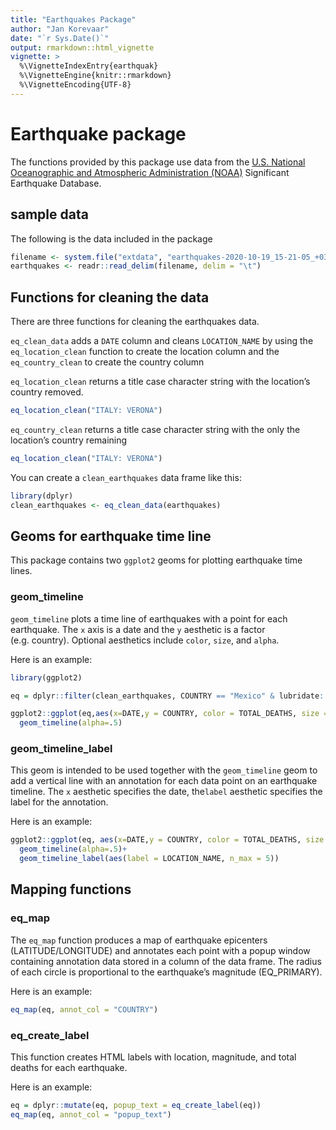 ```yaml
---
title: "Earthquakes Package"
author: "Jan Korevaar"
date: "`r Sys.Date()`"
output: rmarkdown::html_vignette
vignette: >
  %\VignetteIndexEntry{earthquak}
  %\VignetteEngine{knitr::rmarkdown}
  %\VignetteEncoding{UTF-8}
---
```


# Earthquake package

The functions provided by this package use data from the [U.S. National Oceanographic and Atmospheric Administration (NOAA)](https://www.ngdc.noaa.gov/nndc/struts/form?t=101650&s=1&d=1) Significant Earthquake Database. 

## sample data

The following is the data included in the package

```r
filename <- system.file("extdata", "earthquakes-2020-10-19_15-21-05_+0300.tsv", package = "earthquak")
earthquakes <- readr::read_delim(filename, delim = "\t")
```

## Functions for cleaning the data

There are three functions for cleaning the earthquakes data.

`eq_clean_data` adds a `DATE` column and cleans `LOCATION_NAME` by using the 
`eq_location_clean` function to create the location column and the `eq_country_clean`
to create the country column

`eq_location_clean` returns a title case character string with the location's 
country removed. 

```r
eq_location_clean("ITALY: VERONA")
```

`eq_country_clean` returns a title case character string with the only the 
location's country remaining

```r
eq_location_clean("ITALY: VERONA")
```

You can create a `clean_earthquakes` data frame like this:

```r
library(dplyr)
clean_earthquakes <- eq_clean_data(earthquakes)
```

## Geoms for earthquake time line

This package contains two `ggplot2` geoms for plotting earthquake time lines.

### geom_timeline

`geom_timeline` plots a time line of earthquakes with a point for each earthquake. The `x` axis is a date and the `y` aesthetic is a factor (e.g. country). Optional aesthetics include `color`, `size`, and `alpha`.

Here is an example:

```r
library(ggplot2)

eq = dplyr::filter(clean_earthquakes, COUNTRY == "Mexico" & lubridate::year(DATE) >= 2000)

ggplot2::ggplot(eq,aes(x=DATE,y = COUNTRY, color = TOTAL_DEATHS, size = TOTAL_DEATHS)) +
  geom_timeline(alpha=.5)
```

### geom_timeline_label

This geom is intended to be used together with the `geom_timeline` geom to add a vertical line with an annotation for each data point on an earthquake timeline. The `x` aesthetic specifies the date, the`label` aesthetic specifies the label for the annotation.

Here is an example:

```r

ggplot2::ggplot(eq, aes(x=DATE,y = COUNTRY, color = TOTAL_DEATHS, size = TOTAL_DEATHS)) +
  geom_timeline(alpha=.5)+
  geom_timeline_label(aes(label = LOCATION_NAME, n_max = 5))
```

## Mapping functions

### eq_map

The `eq_map` function produces a map of earthquake epicenters (LATITUDE/LONGITUDE) and annotates each point with a popup window containing annotation data stored in a column of the data frame. The radius of each circle is proportional to the earthquake's magnitude (EQ_PRIMARY).

Here is an example:

```r
eq_map(eq, annot_col = "COUNTRY")
```

### eq_create_label

This function creates HTML labels with location, magnitude, and total deaths for each earthquake.

Here is an example:

```r
eq = dplyr::mutate(eq, popup_text = eq_create_label(eq))
eq_map(eq, annot_col = "popup_text")
```



